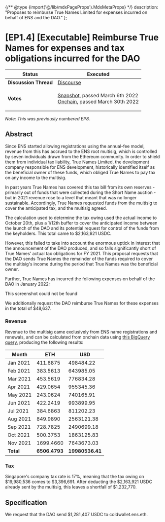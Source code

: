 {/** @type {import('@/lib/mdxPageProps').MdxMetaProps} */}
    description: "Proposes to reimburse True Names Limited for expenses incurred on behalf of ENS and the DAO."
};

# \[EP1.4] \[Executable] Reimburse True Names for expenses and tax obligations incurred for the DAO

| **Status**            | Executed                                                                                                                                                                                                                                                                                                                                                                                         |
| --------------------- | ------------------------------------------------------------------------------------------------------------------------------------------------------------------------------------------------------------------------------------------------------------------------------------------------------------------------------------------------------------------------------------------------ |
| **Discussion Thread** | [Discourse](https://discuss.ens.domains/t/ep8-executable-reimburse-true-names-for-expenses-and-tax-obligations-incurred-on-behalf-of-the-dao/10053)                                                                                                                                                                                                                                              |
| **Votes**             | <p><a href="https://snapshot.org/#/ens.eth/proposal/0xdf7e59e58ab0cf5ee0a591bd65369db3ee5091ae3b7ca696a0d31c2eac9959f5">Snapshot</a>, passed March 6th 2022<br /><a href="https://www.withtally.com/governance/eip155:1:0x323A76393544d5ecca80cd6ef2A560C6a395b7E3/proposal/82659277767818009782194204088226418907972756681918239480374274857360772298879">Onchain</a>, passed March 30th 2022</p> |

_Note: This was previously numbered EP8._

## Abstract

Since ENS started allowing registrations using the annual-fee model, revenue from this has accrued to the ENS root multisig, which is controlled by seven individuals drawn from the Ethereum community. In order to shield them from individual tax liability, True Names Limited, the development company responsible for ENS development, historically identified itself as the beneficial owner of these funds, which obliged True Names to pay tax on any income to the multisig.

In past years True Names has covered this tax bill from its own reserves - primarily out of funds that were collected during the Short Name auction - but in 2021 revenue rose to a level that meant that was no longer sustainable. Accordingly, True Names requested funds from the multisig to cover the anticipated tax, and the multisig agreed.

The calculation used to determine the tax owing used the actual income to October 20th, plus a 1/12th buffer to cover the anticipated income between the launch of the DAO and its potential request for control of the funds from the keyholders. This total came to $2,163,921 USDC.

However, this failed to take into account the enormous uptick in interest that the announcement of the DAO produced, and so falls significantly short of True Names' actual tax obligations for FY 2021. This proposal requests that the DAO sends True Names the remainder of the funds required to cover the multisig's income during the period that True Names was the beneficial owner.

Further, True Names has incurred the following expenses on behalf of the DAO in January 2022:

<Note>This screenshot could not be found</Note>

We additionally request the DAO reimburse True Names for these expenses in the total of $48,637.

### Revenue

Revenue to the multisig came exclusively from ENS name registrations and renewals, and can be calculated from onchain data using [this BigQuery query](https://gist.github.com/Arachnid/dfd374886a3e6b0a0eb17b26703d776a), producing the following results:

| Month     | ETH           | USD             |
| --------- | ------------- | --------------- |
| Jan 2021  | 411.6875      | 498484.22       |
| Feb 2021  | 383.5613      | 643985.05       |
| Mar 2021  | 453.5619      | 776834.28       |
| Apr 2021  | 429.0654      | 955345.36       |
| May 2021  | 243.0624      | 740165.91       |
| Jun 2021  | 422.2419      | 993899.95       |
| Jul 2021  | 384.6863      | 811202.23       |
| Aug 2021  | 849.9890      | 2563121.38      |
| Sep 2021  | 728.7825      | 2490699.18      |
| Oct 2021  | 500.3753      | 1863125.83      |
| Nov 2021  | 1699.4660     | 7643673.03      |
| **Total** | **6506.4793** | **19980536.41** |

### Tax

Singapore's company tax rate is 17%, meaning that the tax owing on $19,980,536 comes to $3,396,691. After deducting the $2,163,921 USDC already sent by the multisig, this leaves a shortfall of $1,232,770.

## Specification

We request that the DAO send $1,281,407 USDC to coldwallet.ens.eth.